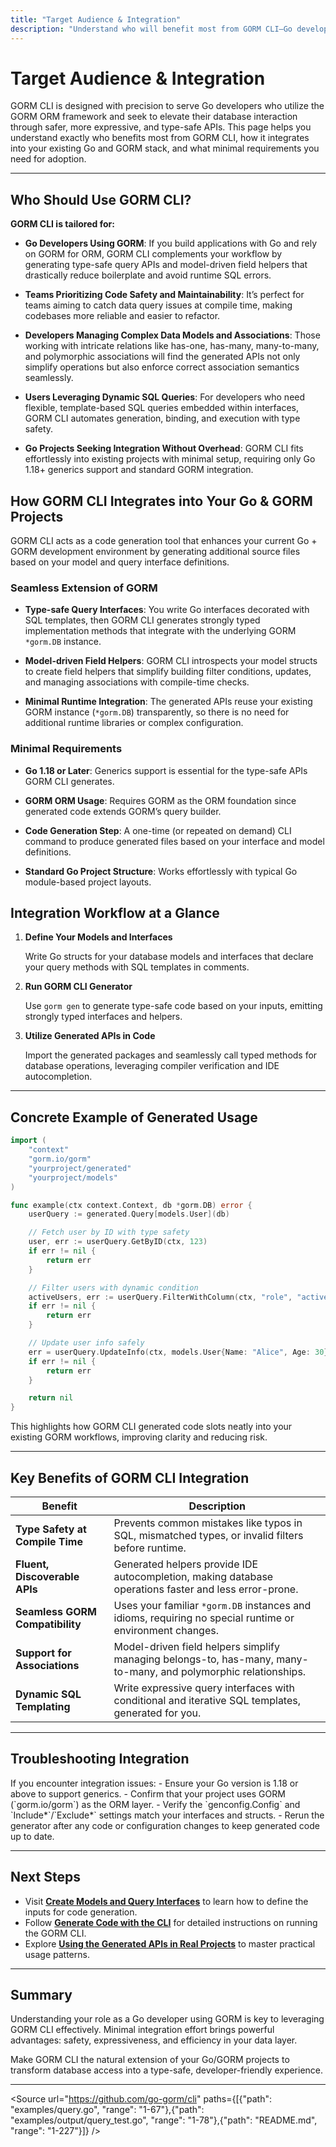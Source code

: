 ```yaml
---
title: "Target Audience & Integration"
description: "Understand who will benefit most from GORM CLI—Go developers using GORM who want safer, more expressive data operations. Learn how GORM CLI fits into the Go/GORM stack, as well as its minimal integration requirements and compatibility."
---
```


# Target Audience & Integration

GORM CLI is designed with precision to serve Go developers who utilize the GORM ORM framework and seek to elevate their database interaction through safer, more expressive, and type-safe APIs. This page helps you understand exactly who benefits most from GORM CLI, how it integrates into your existing Go and GORM stack, and what minimal requirements you need for adoption.

---

## Who Should Use GORM CLI?

**GORM CLI is tailored for:**

- **Go Developers Using GORM**: If you build applications with Go and rely on GORM for ORM, GORM CLI complements your workflow by generating type-safe query APIs and model-driven field helpers that drastically reduce boilerplate and avoid runtime SQL errors.

- **Teams Prioritizing Code Safety and Maintainability**: It’s perfect for teams aiming to catch data query issues at compile time, making codebases more reliable and easier to refactor.

- **Developers Managing Complex Data Models and Associations**: Those working with intricate relations like has-one, has-many, many-to-many, and polymorphic associations will find the generated APIs not only simplify operations but also enforce correct association semantics seamlessly.

- **Users Leveraging Dynamic SQL Queries**: For developers who need flexible, template-based SQL queries embedded within interfaces, GORM CLI automates generation, binding, and execution with type safety.

- **Go Projects Seeking Integration Without Overhead**: GORM CLI fits effortlessly into existing projects with minimal setup, requiring only Go 1.18+ generics support and standard GORM integration.


## How GORM CLI Integrates into Your Go & GORM Projects

GORM CLI acts as a code generation tool that enhances your current Go + GORM development environment by generating additional source files based on your model and query interface definitions.

### Seamless Extension of GORM

- **Type-safe Query Interfaces**: You write Go interfaces decorated with SQL templates, then GORM CLI generates strongly typed implementation methods that integrate with the underlying GORM `*gorm.DB` instance.

- **Model-driven Field Helpers**: GORM CLI introspects your model structs to create field helpers that simplify building filter conditions, updates, and managing associations with compile-time checks.

- **Minimal Runtime Integration**: The generated APIs reuse your existing GORM instance (`*gorm.DB`) transparently, so there is no need for additional runtime libraries or complex configuration.

### Minimal Requirements

- **Go 1.18 or Later**: Generics support is essential for the type-safe APIs GORM CLI generates.

- **GORM ORM Usage**: Requires GORM as the ORM foundation since generated code extends GORM’s query builder.

- **Code Generation Step**: A one-time (or repeated on demand) CLI command to produce generated files based on your interface and model definitions.

- **Standard Go Project Structure**: Works effortlessly with typical Go module-based project layouts.


## Integration Workflow at a Glance

1. **Define Your Models and Interfaces**

   Write Go structs for your database models and interfaces that declare your query methods with SQL templates in comments.

2. **Run GORM CLI Generator**

   Use `gorm gen` to generate type-safe code based on your inputs, emitting strongly typed interfaces and helpers.

3. **Utilize Generated APIs in Code**

   Import the generated packages and seamlessly call typed methods for database operations, leveraging compiler verification and IDE autocompletion.

---

## Concrete Example of Generated Usage

```go
import (
	"context"
	"gorm.io/gorm"
	"yourproject/generated"
	"yourproject/models"
)

func example(ctx context.Context, db *gorm.DB) error {
	userQuery := generated.Query[models.User](db)

	// Fetch user by ID with type safety
	user, err := userQuery.GetByID(ctx, 123)
	if err != nil {
		return err
	}

	// Filter users with dynamic condition
	activeUsers, err := userQuery.FilterWithColumn(ctx, "role", "active")
	if err != nil {
		return err
	}

	// Update user info safely
	err = userQuery.UpdateInfo(ctx, models.User{Name: "Alice", Age: 30}, int(user.ID))
	if err != nil {
		return err
	}

	return nil
}
```

This highlights how GORM CLI generated code slots neatly into your existing GORM workflows, improving clarity and reducing risk.

---

## Key Benefits of GORM CLI Integration

| Benefit                          | Description                                                                                         |
|---------------------------------|-------------------------------------------------------------------------------------------------| 
| **Type Safety at Compile Time** | Prevents common mistakes like typos in SQL, mismatched types, or invalid filters before runtime. |
| **Fluent, Discoverable APIs**    | Generated helpers provide IDE autocompletion, making database operations faster and less error-prone. |
| **Seamless GORM Compatibility** | Uses your familiar `*gorm.DB` instances and idioms, requiring no special runtime or environment changes. |
| **Support for Associations**    | Model-driven field helpers simplify managing belongs-to, has-many, many-to-many, and polymorphic relationships. |
| **Dynamic SQL Templating**      | Write expressive query interfaces with conditional and iterative SQL templates, generated for you. |

---

## Troubleshooting Integration

<Tip>
If you encounter integration issues:
- Ensure your Go version is 1.18 or above to support generics.
- Confirm that your project uses GORM (`gorm.io/gorm`) as the ORM layer.
- Verify the `genconfig.Config` and `Include*`/`Exclude*` settings match your interfaces and structs.
- Rerun the generator after any code or configuration changes to keep generated code up to date.
</Tip>

---

## Next Steps

- Visit **[Create Models and Query Interfaces](/getting-started/project-initialization/first-query-interface)** to learn how to define the inputs for code generation.
- Follow **[Generate Code with the CLI](/getting-started/project-initialization/run-generator)** for detailed instructions on running the GORM CLI.
- Explore **[Using the Generated APIs in Real Projects](/guides/core-workflows/using-generated-apis)** to master practical usage patterns.

---

## Summary
Understanding your role as a Go developer using GORM is key to leveraging GORM CLI effectively. Minimal integration effort brings powerful advantages: safety, expressiveness, and efficiency in your data layer.

Make GORM CLI the natural extension of your Go/GORM projects to transform database access into a type-safe, developer-friendly experience.

---

<Source url="https://github.com/go-gorm/cli" paths={[{"path": "examples/query.go", "range": "1-67"},{"path": "examples/output/query_test.go", "range": "1-78"},{"path": "README.md", "range": "1-227"}]} />
